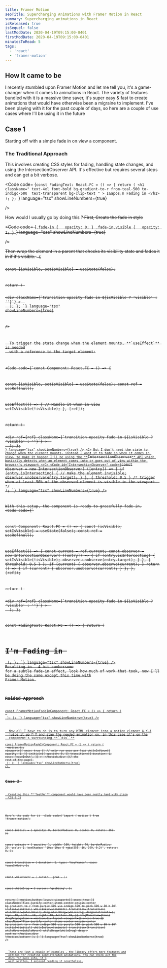 ```yaml
---
title: Framer Motion
seoTitle: Supercharging Animations with Framer Motion in React
summary: Supercharging animations in React
isReleased: true
isSequel: false
lastModDate: 2020-04-19T09:15:00-0401
firstModDate: 2020-04-19T09:15:00-0401
minutesToRead: 5
tags:
  - 'react'
  - 'framer-motion'
---
```


<H2>How It came to be</H2>
<C>
  I recently stumbled upon
  <L href="https://www.framer.com/motion/">Framer Motion</L>
  and let me tell you, it's a game-changer when it comes to animations in React.
  The variety of features bundled with it is a massive time saver, it's super
  easy & fast to create animations that would have otherwise been a migraine to
  implement. I've been playing with it for the past couple of days, so here are
  a couple of use cases where I'll be using it in the future
</C>
<H2>Case 1</H2>
<C>Starting off with a simple fade in on view a component.</C>
<H3>The Traditional Approach</H3>
<C>
  This involves creating CSS styles for fading, handling state changes, and
  using the
  <L href="#IntersectionObserver">IntersectionObserver</L> API. It's effective but
  requires several steps and can get a bit verbose.
</C>

<Code
  code=
{`const FadingText: React.FC = () => {
  return (
    <h1
      className=" text-4xl font-bold
     bg-gradient-to-r from-teal-500 to-indigo-500 
     text-transparent bg-clip-text "
    >
      I&apos;m Fading in
    </h1>
  );
};
`}
language="tsx"
showLineNumbers={true}

/>

<C>
  How would I usually go by doing this ?<S /> First, Create the fade in style
</C>

<Code
  code=
{`.fade-in {
  opacity: 0;
}
.fade-in.visible {
  opacity: 1;
}
`}
language="css"
showLineNumbers={true}

/>

<C>
  Then wrap the element in a parent that checks its visibility state and fades it in if it's visible.
</C>
<Code
  code=
{`const Component: React.FC = () => {

  const [isVisible, setIsVisible] = useState(false);

  return (
    <div className="flex items-center justify-center py-2">
      <div
        className={\`transition-opacity fade-in \${isVisible ? 'visible' : ''}\`}
      >
        <FadingText />
      </div>
    </div>
  );
};
`}
language="tsx"
showLineNumbers={true}

/>

<C>
  To trigger the state change when the element mounts, **`useEffect`** is needed
  with a reference to the target element:
</C>

<Code
  code={`const Component: React.FC = () => {

  const [isVisible, setIsVisible] = useState(false);
  const ref = useRef<HTMLDivElement>(null);

  useEffect(() => {
    // Handle it when in view
    setIsVisible(!isVisible);
  }, [ref]);

  return (
    <div className="flex items-center justify-center py-2">
      <div
        ref={ref}
        className={\`transition-opacity fade-in \${isVisible ? 'visible' : ''}\`}
      >
        <FadingText />
      </div>
    </div>
  );
};
`}
  language="tsx"
  showLineNumbers={true}
/>
<C>
  But I don't need the state to change when the element mounts, instead I want
  it to fade in when it comes in view, to make it happen I'll be using the
  **`IntersectionObserver`** API which basically detects when an element comes
  into or goes out of view within the browser's viewport
</C>
<Code
  id="IntersectionObserver"
  code={`const observer = new IntersectionObserver(
      ([entry]) => {
        if (entry.isIntersecting) {
            // make the element invisible;
          observer.unobserve(entry.target);
        }
      },
      { threshold: 0.5 } /* trigger when at least 50% of the observed
       element is visible in the viewport. */
    );
`}
  language="tsx"
  showLineNumbers={true}
/>

<C>With this setup, the component is ready to gracefully fade in.</C>
<Code
  code={`

const Component: React.FC = () => {
  const [isVisible, setIsVisible] = useState(false);
  const ref = useRef<HTMLDivElement>(null);

  useEffect(() => {
    const current = ref.current;
    const observer = new IntersectionObserver(
      ([entry]) => {
        if (entry.isIntersecting) {
          setIsVisible(!isVisible);
          observer.unobserve(entry.target);
        }
      },
      { threshold: 0.5 }
    );
    if (current) {
      observer.observe(current);
    }
    return () => {
      if (current) {
        observer.unobserve(current);
      }
    };
  }, [ref]);

  return (
    <div className="flex items-center justify-center py-2">
      <div
        ref={ref}
        className={\`transition-opacity fade-in \${isVisible ? 'visible' : ''}\`}
      >
        <FadingText />
      </div>
    </div>
  );
};

const FadingText: React.FC = () => {
  return (
    <h1 className=" text-4xl font-bold bg-gradient-to-r from-teal-500 to-indigo-500 text-transparent bg-clip-text ">
      I&apos;m Fading in
    </h1>
  );
};
`}
  language="tsx"
  showLineNumbers={true}
/>
<C>Resulting in</C>
<FramerMotionFadeInComponent />
<C>
  A bit cumbersome for a subtle fade-in effect, look how much of work that took,
  now I'll be doing the same except this time with
  <L href="https://www.framer.com/motion/">Framer Motion</L>
</C>
<H3>Roided Approach</H3>
<Code
  code={`

const FramerMotionFadeInComponent: React.FC = () => {
  return (
    <div className="flex justify-center items-center py-2">
      <FadingText />
    </div>
  );
};
`}
  language="tsx"
  showLineNumbers={true}
/>

<C>
  Now all I have to do is to turn any HTML element into a motion element A.K.A
  juice it up 💉 💪 and slap the needed animation on, in this case it's on the
  component's surrounding **``div``**
</C>
<Code
  code={`

const FramerMotionFadeInComponent: React.FC = () => {
  return (
     <div className="flex justify-center items-center py-2">
      <motion.div
        viewport={{ once: true }} // only run once per load
        whileInView={{
          opacity: 1,
        }}
        initial={{
          opacity: 0,
        }}
        transition={{
          duration: 1,
          ease: 'easeInOut',
        }}
      >
        <FadingText />
      </motion.div>
      {// the rest of the page}
    </div>
  );
};
`}
  language="tsx"
  showLineNumbers={true}
/>
<S3 />
<H2>Case 2 </H2>
<C>
  Creating this **`YeetMe`** component would have been really hard with plain
  CSS & JS
</C>

<YeetMe />

<C>Here's the code for it </C>
<Code
  code={`import { motion } from 'framer-motion';

  const initial = {
    opacity: 0,
    borderRadius: 0,
    scale: 0,
    rotate: 360,
  };

  const animate = {
    opacity: 1,
    width: 160,
    height: 70,
    borderRadius: 20,
    scale: 1,
    boxShadow: '10px 10px 0 rgba(255, 46, 199, 0.2)',
    rotate: 0,
  };

  const transition = {
    duration: 1,
    type: 'keyframes',
    ease: 'easeInOut',
  };

  const whileHover = {
    cursor: 'grab',
  };

  const whileDrag = {
    cursor: 'grabbing',
  };
  
  return (
    <motion.button
      layout
      viewport={{ once: true }}
      className="flex justify-center items-center origin-center bg-gradient-to-r from-purple-500 via-indigo-500 to-pink-500 w-80 h-80"
      initial={initial}
      whileInView={animate}
      transition={transition}
      whileHover={whileHover}
      drag
      whileDrag={whileDrag}
      dragConstraints={{
        top: -10,
        left: -10,
        right: 10,
        bottom: 10,
      }}
      dragMomentum={true}
      dragPropagation
    >
      <motion.div
        layout
        viewport={{ once: true }}
        className="flex justify-center items-center origin-center bg-gradient-to-r from-indigo-500 via-purple-500 to-pink-500 w-80 h-80"
        initial={initial}
        whileInView={animate}
        transition={transition}
        whileHover={whileHover}
        whileDrag={whileDrag}
        drag
      >
        <span className=" font-bold">yeet me</span>
      </motion.div>
    </motion.button>
  );
}
`}
  language="tsx"
  showLineNumbers={true}
/>

<C>
  These are just a couple of examples , the library offers more features and
  options for creating sophisticated animations. You can check out the
  <L href="https://www.framer.com/motion/introduction/">docs</L> for more info, it's
  well written, I enjoyed reading it nonetheless.
</C>

